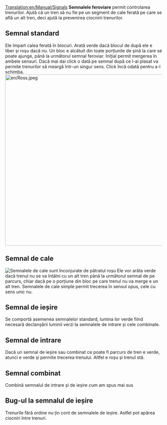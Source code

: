 [[Translation:en/Manual/Signals]]
{{ro/Tabelul de conținut}}
'''Semnalele feroviare''' permit controlarea trenurilor. Ajută că un tren să nu fie pe un segment de cale ferată pe care se află un alt tren, deci ajută la prevenirea ciocnirii trenurilor.

== Semnal standard ==
Ele împart calea ferată în blocuri. Arată verde dacă blocul de după ele e liber și roșu dacă nu. Un bloc e alcătuit din toate porțiunile de șină la care se poate ajunge, până la următorul semnal feroviar. Inițial permit mergerea în ambele sensuri. Dacă mai dai click o dată pe semnal după ce l-ai plasat va permite trenurilor să meargă într-un singur sens. Click încă odată pentru a-l schimba.
[[File:en/Ross.jpeg|thumb|center|550px]]

== Semnal de cale ==
[[File:en/Yapp signalgui.png|thumb|right|Semnalele de cale sunt înconjurate de pătratul roșu]]
Ele vor arăta verde dacă trenul nu se va întâlni cu un alt tren până la următorul semnal de pe parcurs, chiar dacă pe o porțiune din bloc pe care trenul nu va merge e un alt tren.
Semnalele de cale simple permit trecerea în sensul opus, cele cu sens unic nu.
== Semnal de ieșire ==
Se comportă asemenea semnalelor standard, lumina lor verde fiind necesară declanșării luminii verzi la semnalele de intrare și cele combinate.
== Semnal de intrare ==
Dacă un semnal de ieșire sau combinat ce poate fi parcurs de tren e verde, atunci e verde și permite trecerea trenului. Altfel e roșu și trenul stă.
== Semnal combinat ==
Combină semnalul de intrare și de ieșire cum am spus mai sus
== Bug-ul la semnalul de ieșire ==
Trenurile fără ordine nu țin cont de semnalele de ieșire. Astfel pot apărea ciocniri între trenuri.